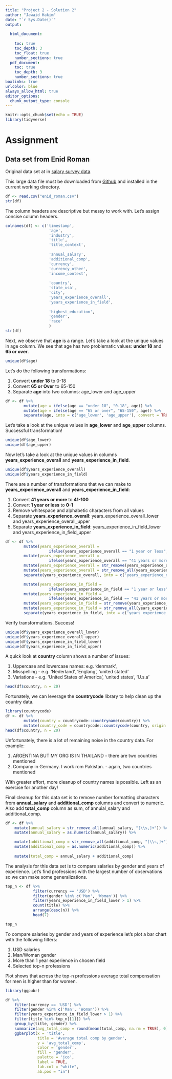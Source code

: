 ```yaml
---
title: "Project 2 - Solution 2"
author: "Jawaid Hakim"
date: "`r Sys.Date()`"
output:
  
  html_document:
    
    toc: true
    toc_depth: 3
    toc_float: true
    number_sections: true
  pdf_document: 
    toc: true
    toc_depth: 3
    number_sections: true
boxlinks: true
urlcolor: blue
always_allow_html: true
editor_options: 
  chunk_output_type: console
---
```


```r
knitr::opts_chunk$set(echo = TRUE)
library(tidyverse)
```

# Assignment

## Data set from Enid Roman

Original data set at in [salary survey data](https://docs.google.com/spreadsheets/d/1IPS5dBSGtwYVbjsfbaMCYIWnOuRmJcbequohNxCyGVw/edit?resourcekey#gid=1625408792).  

This large data file must be downloaded from  [Github](https://github.com/himalayahall/DATA607/blob/main/Project2/enid_roman.csv) and installed in the current working directory. 

```r
df <- read.csv("enid_roman.csv")
str(df)
```

The column headers are descriptive but messy to work with. Let's assign concise column headers.

```r
colnames(df) <- c('timestamp', 
                   'age', 
                   'industry', 
                   'title',
                   'title_context',
                   
                   'annual_salary',
                   'additional_comp',
                   'currency',
                   'currency_other',
                   'income_context',
                   
                   'country',
                   'state_usa',
                   'city',
                   'years_experience_overall',
                   'years_experience_in_field',
                   
                   'highest_education',
                   'gender',
                   'race'
                   )
str(df)
```

Next, we observe that **age** is a range. Let's take a look at the unique values in age column. We see that age has two problematic values: **under 18** and **65 or over**.

```r
unique(df$age)
```

Let's do the following transformations:

1. Convert **under 18** to 0-18
1. Convert **65 or Over** to 65-150
1. Separate **age** into two columns: age_lower and age_upper

```r
df <- df %>%
        mutate(age = ifelse(age == "under 18", "0-18", age)) %>%
        mutate(age = ifelse(age == "65 or over", "65-150", age)) %>%
        separate(age, into = c('age_lower', 'age_upper'), convert = TRUE)
```

Let's take a look at the unique values in **age_lower** and **age_upper** columns. Successful transformation!

```r
unique(df$age_lower)
unique(df$age_upper)
```

Now let's take a look at the unique values in columns **years_experience_overall** and **years_experience_in_field**.

```r
unique(df$years_experience_overall)
unique(df$years_experience_in_field)
```

There are a number of transformations that we can make to **years_experience_overall** and **years_experience_in_field**:

1. Convert **41 years or more** to **41-100**
1. Convert **1 year or less** to **0-1**
1. Remove whitespace and alphabetic characters from all values
1. Separate **years_experience_overall**: years_experience_overall_lower and years_experience_overall_upper
1. Separate **years_experience_in_field**: years_experience_in_field_lower and years_experience_in_field_upper

```r
df <- df %>%
        mutate(years_experience_overall = 
                   ifelse(years_experience_overall == "1 year or less", "0-1", years_experience_overall)) %>%
        mutate(years_experience_overall = 
                   ifelse(years_experience_overall == "41 years or more", "41-100", years_experience_overall)) %>%
        mutate(years_experience_overall = str_remove(years_experience_overall, "years")) %>%
        mutate(years_experience_overall = str_remove_all(years_experience_overall, "\\s+")) %>%
        separate(years_experience_overall, into = c('years_experience_overall_lower', 'years_experience_overall_upper'), convert = TRUE) %>%

        mutate(years_experience_in_field = 
                   ifelse(years_experience_in_field == "1 year or less", "0-1", years_experience_in_field)) %>%
        mutate(years_experience_in_field = 
                   ifelse(years_experience_in_field == "41 years or more", "41-100", years_experience_in_field)) %>%
        mutate(years_experience_in_field = str_remove(years_experience_in_field, "years")) %>%
        mutate(years_experience_in_field = str_remove_all(years_experience_in_field, "\\s+")) %>%
        separate(years_experience_in_field, into = c('years_experience_in_field_lower', 'years_experience_in_field_upper'), convert = TRUE)
```

Verify transformations. Success!

```r
unique(df$years_experience_overall_lower)
unique(df$years_experience_overall_upper)
unique(df$years_experience_in_field_lower)
unique(df$years_experience_in_field_upper)
```

A quick look at **country** column shows a number of issues:

1. Uppercase and lowercase names: e.g. 'denmark', 
1. Misspelling - e.g. 'Nederland', 'Englang', 'united stated'
1. Variations - e.g. 'United States of America', 'united states', 'U.s.a'

```r
head(df$country, n = 20)
```

Fortunately, we can leverage the **countrycode** library to help clean up the country data.

```r
library(countrycode)
df <- df %>%
        mutate(country = countrycode::countryname(country)) %>%
        mutate(country_code = countrycode::countrycode(country, origin = 'country.name', destination = 'iso3c'))
head(df$country, n = 20)

```

Unfortunately, there is a lot of remaining noise in the country data. For example:

1. ARGENTINA BUT MY ORG IS IN THAILAND - there are two countries mentioned
1. Company in Germany. I work rom Pakistan. - again, two countries mentioned

With greater effort, more cleanup of country names is possible. Left as an exercise for another day!

Final cleanup for this data set is to remove number formatting characters from  **annual_salary** and **additional_comp** columns and convert to numeric. Also add **total_comp** column as sum, of annuial_salary and additional_comp.

```r
df <- df %>%
    mutate(annual_salary = str_remove_all(annual_salary, "[\\s,]+")) %>%
    mutate(annual_salary = as.numeric(annual_salary)) %>%

    mutate(additional_comp = str_remove_all(additional_comp, "[\\s,]+")) %>%
    mutate(additional_comp = as.numeric(additional_comp)) %>%
    
    mutate(total_comp = annual_salary + additional_comp) 
```

The analysis for this data set is to compare salaries by gender and years of experience. Let's find professions with the largest number of observations so we can make some generalizations.

```r
top_n <- df %>% 
            filter(currency == 'USD') %>%
            filter(gender %in% c('Man', 'Woman')) %>%
            filter(years_experience_in_field_lower > 1) %>%
            count(title) %>% 
            arrange(desc(n)) %>%
            head(7) 

top_n
```

To compare salaries by gender and years of experience let's plot a bar chart with the following filters: 

1. USD salaries
1. Man/Woman gender
1. More than 1 year experience in chosen field
1. Selected top-n professions

Plot shows that across the top-n professions average total compensation for men is higher than for women.

```r
library(ggpubr)

df %>%
    filter(currency == 'USD') %>%
    filter(gender %in% c('Man', 'Woman')) %>%
    filter(years_experience_in_field_lower > 1) %>%
    filter(title %in% top_n[[1]]) %>%
    group_by(title, gender) %>%
    summarize(avg_total_comp = round(mean(total_comp, na.rm = TRUE), 0)) %>%
    ggbarplot(x = 'title', 
              title = 'Average total comp by gender',
              y = 'avg_total_comp',
              color = 'gender',
              fill = 'gender',
              palette = 'jco',
              label = TRUE, 
              lab.col = "white",
              ab.pos = "in")
```
